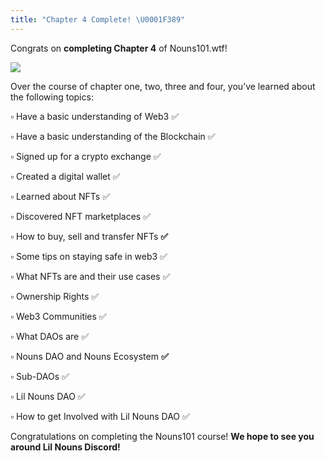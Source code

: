 ```yaml
---
title: "Chapter 4 Complete! \U0001F389"
---
```





Congrats on **completing Chapter 4** of Nouns101.wtf!

![](/assets/lil-classroom.webp)

Over the course of chapter one, two, three and four, you’ve learned about the following topics:

▫ Have a basic understanding of Web3 ✅

▫ Have a basic understanding of the Blockchain ✅

▫ Signed up for a crypto exchange ✅

▫ Created a digital wallet ✅

▫ Learned about NFTs ✅

▫ Discovered NFT marketplaces ✅

▫ How to buy, sell and transfer NFTs **✅**

▫ Some tips on staying safe in web3 ✅

▫ What NFTs are and their use cases ✅

▫ Ownership Rights ✅

▫ Web3 Communities ✅

▫ What DAOs are ✅

▫ Nouns DAO and Nouns Ecosystem **✅**

▫ Sub-DAOs ✅

▫ Lil Nouns DAO ✅

▫ How to get Involved with Lil Nouns DAO ✅

Congratulations on completing the Nouns101 course! **We hope to see you around Lil Nouns Discord!**
